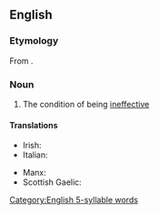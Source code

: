 ==English==

===Etymology===
From {{affix|en|in-|efficacy}}.

===Noun===
{{en-noun|-|inefficacies}}

# The condition of being [[ineffective]]

====Translations====
{{trans-top|the condition of being ineffective}}
* Irish: {{t|ga|ainéifeacht|f}}
* Italian: {{t|it|inefficacia|f}}
{{trans-mid}}
* Manx: {{t|gv|neuvree|f}}
* Scottish Gaelic: {{t|gd|mì-thairbhe|f}}
{{trans-bottom}}

[[Category:English 5-syllable words]]